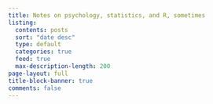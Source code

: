 ```yaml
---
title: Notes on psychology, statistics, and R, sometimes
listing:
  contents: posts
  sort: "date desc"
  type: default
  categories: true
  feed: true
  max-description-length: 200
page-layout: full
title-block-banner: true
comments: false
---
```

